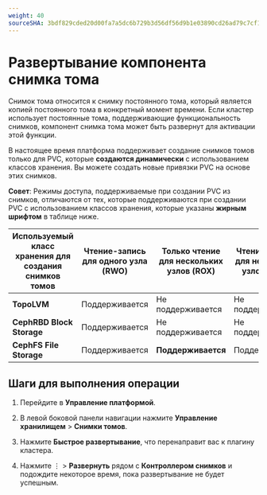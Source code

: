 ```yaml
---
weight: 40
sourceSHA: 3bdf829cded20d00fa7a5dc6b729b3d56df56d9b1e03890cd26ad79c7cf18f99
---
```


# Развертывание компонента снимка тома

Снимок тома относится к снимку постоянного тома, который является копией постоянного тома в конкретный момент времени. Если кластер использует постоянные тома, поддерживающие функциональность снимков, компонент снимка тома может быть развернут для активации этой функции.

В настоящее время платформа поддерживает создание снимков томов только для PVC, которые **создаются динамически** с использованием классов хранения. Вы можете создать новые привязки PVC на основе этих снимков.

**Совет**: Режимы доступа, поддерживаемые при создании PVC из снимков, отличаются от тех, которые поддерживаются при создании PVC с использованием классов хранения, которые указаны **жирным шрифтом** в таблице ниже.

| Используемый класс хранения для создания снимков томов | Чтение-запись для одного узла (RWO) | Только чтение для нескольких узлов (ROX) | Чтение-запись для нескольких узлов (RWX) |
| ----------------------------------------------------- | ------------------------------------ | -------------------------------------- | ---------------------------------------- |
| **TopoLVM**                                           | Поддерживается                       | Не поддерживается                      | Не поддерживается                        |
| **CephRBD Block Storage**                             | Поддерживается                       | Не поддерживается                      | Не поддерживается                        |
| **CephFS File Storage**                               | Поддерживается                       | **Поддерживается**                    | Поддерживается                            |

## Шаги для выполнения операции

1. Перейдите в **Управление платформой**.

2. В левой боковой панели навигации нажмите **Управление хранилищем** > **Снимки томов**.

3. Нажмите **Быстрое развертывание**, что перенаправит вас к плагину кластера.

4. Нажмите ⋮ > **Развернуть** рядом с **Контроллером снимков** и подождите некоторое время, пока развертывание не будет успешным.
